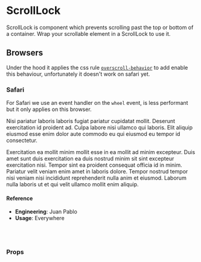 
<Meta title="🛠 Utilities/UI Interactive/ScrollLock" component={ScrollLock} />

# ScrollLock

ScrollLock is component which prevents scrolling past the top or bottom of a container. Wrap your scrollable element in a ScrollLock to use it.

## Browsers

Under the hood it applies the css rule [`overscroll-behavior`](https://developer.mozilla.org/en-US/docs/Web/CSS/overscroll-behavior) to add enable this behaviour, unfortunately it doesn't work on safari yet.

### Safari

For Safari we use an event handler on the `wheel` event, is less performant but it only applies on this browser.

<Canvas>
  <Story name="default">
    <ScrollLock isDisabled={boolean('isDisabled', false)} direction="y">
      <div
        style={{
          height: '300px',
          width: '250px',
          padding: '20px',
          overflowY: 'scroll',
        }}
      >
        <div style={{ height: '350px', width: '450px' }}>
          <p>
            Nisi pariatur laboris laboris fugiat pariatur cupidatat mollit.
            Deserunt exercitation id proident ad. Culpa labore nisi ullamco qui
            laboris. Elit aliquip eiusmod esse enim dolor aute commodo eu qui
            eiusmod eu tempor id consectetur.
          </p>
          <p>
            Exercitation ea mollit minim mollit esse in ea mollit ad minim
            excepteur. Duis amet sunt duis exercitation ea duis nostrud minim
            sit sint excepteur exercitation nisi. Tempor sint ea proident
            consequat officia id in minim. Pariatur velit veniam enim amet in
            laboris dolore. Tempor nostrud tempor nisi veniam nisi incididunt
            reprehenderit nulla anim et eiusmod. Laborum nulla laboris ut et qui
            velit ullamco mollit enim aliquip.
          </p>
        </div>
      </div>
    </ScrollLock>
  </Story>
</Canvas>

#### Reference

- **Engineering**: Juan Pablo
- **Usage**: Everywhere

<br />
<br />

### Props

<ArgsTable of={ScrollLock} />
